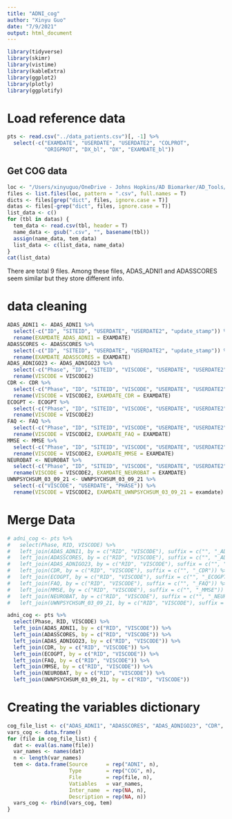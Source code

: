 ```yaml
---
title: "ADNI_cog"
author: "Xinyu Guo"
date: "7/9/2021"
output: html_document
---
```


```r
library(tidyverse)
library(skimr)
library(vistime)
library(kableExtra)
library(ggplot2)
library(plotly)
library(ggplotify)
```

# Load reference data
```r
pts <- read.csv("../data_patients.csv")[, -1] %>% 
  select(-c("EXAMDATE", "USERDATE", "USERDATE2", "COLPROT", 
            "ORIGPROT", "DX_bl", "DX", "EXAMDATE_bl"))
```

## Get COG data
```r
loc <- "/Users/xinyuguo/OneDrive - Johns Hopkins/AD Biomarker/AD_Tools/ADTool/ADNI_data/COG"
files <- list.files(loc, pattern = ".csv", full.names = T)
dicts <- files[grep("dict", files, ignore.case = T)]
datas <- files[-grep("dict", files, ignore.case = T)]
list_data <- c()
for (tbl in datas) {
  tem_data <- read.csv(tbl, header = T)
  name_data <- gsub(".csv", "", basename(tbl))
  assign(name_data, tem_data)
  list_data <- c(list_data, name_data)
}
cat(list_data)
```

There are total 9 files. Among these files, ADAS_ADNI1 and ADASSCORES seem similar but they store different info.

# data cleaning
```r
ADAS_ADNI1 <- ADAS_ADNI1 %>% 
  select(-c("ID", "SITEID", "USERDATE", "USERDATE2", "update_stamp")) %>% 
  rename(EXAMDATE_ADAS_ADNI1 = EXAMDATE)
ADASSCORES <- ADASSCORES %>% 
  select(-c("ID", "SITEID", "USERDATE", "USERDATE2", "update_stamp")) %>% 
  rename(EXAMDATE_ADASSCORES = EXAMDATE)
ADAS_ADNIGO23 <- ADAS_ADNIGO23 %>% 
  select(-c("Phase", "ID", "SITEID", "VISCODE", "USERDATE", "USERDATE2", "update_stamp", "WORDLIST")) %>% 
  rename(VISCODE = VISCODE2)
CDR <- CDR %>% 
  select(-c("Phase", "ID", "SITEID", "VISCODE", "USERDATE", "USERDATE2", "update_stamp")) %>% 
  rename(VISCODE = VISCODE2, EXAMDATE_CDR = EXAMDATE)
ECOGPT <- ECOGPT %>% 
  select(-c("Phase", "ID", "SITEID", "VISCODE", "USERDATE", "USERDATE2", "update_stamp")) %>% 
  rename(VISCODE = VISCODE2)
FAQ <- FAQ %>% 
  select(-c("Phase", "ID", "SITEID", "VISCODE", "USERDATE", "USERDATE2", "update_stamp")) %>% 
  rename(VISCODE = VISCODE2, EXAMDATE_FAQ = EXAMDATE)
MMSE <- MMSE %>% 
  select(-c("Phase", "ID", "SITEID", "VISCODE", "USERDATE", "USERDATE2", "update_stamp", "WORDLIST")) %>% 
  rename(VISCODE = VISCODE2, EXAMDATE_MMSE = EXAMDATE)
NEUROBAT <- NEUROBAT %>% 
  select(-c("Phase", "ID", "SITEID", "VISCODE", "USERDATE", "USERDATE2", "update_stamp")) %>% 
  rename(VISCODE = VISCODE2, EXAMDATE_NEUROBAT = EXAMDATE)
UWNPSYCHSUM_03_09_21 <- UWNPSYCHSUM_03_09_21 %>% 
  select(-c("VISCODE", "USERDATE", "PHASE")) %>% 
  rename(VISCODE = VISCODE2, EXAMDATE_UWNPSYCHSUM_03_09_21 = examdate)
```

# Merge Data
```r
# adni_cog <- pts %>%
#   select(Phase, RID, VISCODE) %>% 
#   left_join(ADAS_ADNI1, by = c("RID", "VISCODE"), suffix = c("", "_ADAS_ADNI1")) %>% 
#   left_join(ADASSCORES, by = c("RID", "VISCODE"), suffix = c("", "_ADASSCORES")) %>% 
#   left_join(ADAS_ADNIGO23, by = c("RID", "VISCODE"), suffix = c("", "_ADAS_ADNIGO23")) %>% 
#   left_join(CDR, by = c("RID", "VISCODE"), suffix = c("", "_CDR")) %>% 
#   left_join(ECOGPT, by = c("RID", "VISCODE"), suffix = c("", "_ECOGPT")) %>% 
#   left_join(FAQ, by = c("RID", "VISCODE"), suffix = c("", "_FAQ")) %>% 
#   left_join(MMSE, by = c("RID", "VISCODE"), suffix = c("", "_MMSE")) %>% 
#   left_join(NEUROBAT, by = c("RID", "VISCODE"), suffix = c("", "_NEUROBAT")) %>% 
#   left_join(UWNPSYCHSUM_03_09_21, by = c("RID", "VISCODE"), suffix = c("", "_UWNPSYCHSUM_03_09_21"))

adni_cog <- pts %>%
  select(Phase, RID, VISCODE) %>% 
  left_join(ADAS_ADNI1, by = c("RID", "VISCODE")) %>% 
  left_join(ADASSCORES, by = c("RID", "VISCODE")) %>% 
  left_join(ADAS_ADNIGO23, by = c("RID", "VISCODE")) %>% 
  left_join(CDR, by = c("RID", "VISCODE")) %>% 
  left_join(ECOGPT, by = c("RID", "VISCODE")) %>% 
  left_join(FAQ, by = c("RID", "VISCODE")) %>% 
  left_join(MMSE, by = c("RID", "VISCODE")) %>% 
  left_join(NEUROBAT, by = c("RID", "VISCODE")) %>% 
  left_join(UWNPSYCHSUM_03_09_21, by = c("RID", "VISCODE"))
```

# Creating the variables dictionary 
```r
cog_file_list <- c("ADAS_ADNI1", "ADASSCORES", "ADAS_ADNIGO23", "CDR", "ECOGPT", "FAQ", "MMSE", "NEUROBAT", "UWNPSYCHSUM_03_09_21")
vars_cog <- data.frame()
for (file in cog_file_list) {
  dat <- eval(as.name(file))
  var_names <- names(dat)
  n <- length(var_names)
  tem <- data.frame(Source      = rep("ADNI", n), 
                    Type        = rep("COG", n), 
                    File        = rep(file, n), 
                    Vatiables   = var_names, 
                    Inter_name  = rep(NA, n), 
                    Description = rep(NA, n))
  vars_cog <- rbind(vars_cog, tem)
}
```





